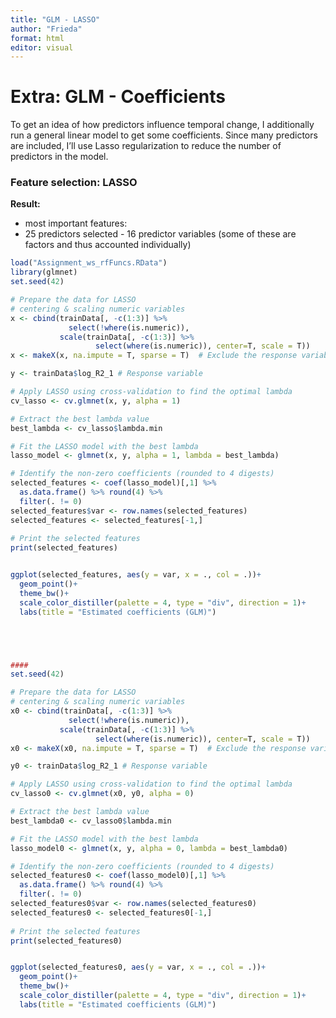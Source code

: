 ```yaml
---
title: "GLM - LASSO"
author: "Frieda"
format: html
editor: visual
---
```


# Extra: GLM - Coefficients

To get an idea of how predictors influence temporal change, I additionally run a general linear model to get some coefficients. Since many predictors are included, I'll use Lasso regularization to reduce the number of predictors in the model.

### Feature selection: LASSO

**Result:**

-   most important features:
-   25 predictors selected - 16 predictor variables (some of these are factors and thus accounted individually)

```r
load("Assignment_ws_rfFuncs.RData")
library(glmnet)
set.seed(42)

# Prepare the data for LASSO
# centering & scaling numeric variables
x <- cbind(trainData[, -c(1:3)] %>% 
             select(!where(is.numeric)), 
           scale(trainData[, -c(1:3)] %>% 
                   select(where(is.numeric)), center=T, scale = T))
x <- makeX(x, na.impute = T, sparse = T)  # Exclude the response variable; transforms factors to individual predictors

y <- trainData$log_R2_1 # Response variable

# Apply LASSO using cross-validation to find the optimal lambda
cv_lasso <- cv.glmnet(x, y, alpha = 1)

# Extract the best lambda value
best_lambda <- cv_lasso$lambda.min

# Fit the LASSO model with the best lambda
lasso_model <- glmnet(x, y, alpha = 1, lambda = best_lambda)

# Identify the non-zero coefficients (rounded to 4 digests)
selected_features <- coef(lasso_model)[,1] %>% 
  as.data.frame() %>% round(4) %>%
  filter(. != 0)
selected_features$var <- row.names(selected_features)
selected_features <- selected_features[-1,]
  
# Print the selected features
print(selected_features)


ggplot(selected_features, aes(y = var, x = ., col = .))+
  geom_point()+
  theme_bw()+
  scale_color_distiller(palette = 4, type = "div", direction = 1)+
  labs(title = "Estimated coefficients (GLM)")





#### 
set.seed(42)

# Prepare the data for LASSO
# centering & scaling numeric variables
x0 <- cbind(trainData[, -c(1:3)] %>% 
             select(!where(is.numeric)), 
           scale(trainData[, -c(1:3)] %>% 
                   select(where(is.numeric)), center=T, scale = T))
x0 <- makeX(x0, na.impute = T, sparse = T)  # Exclude the response variable; transforms factors to individual predictors

y0 <- trainData$log_R2_1 # Response variable

# Apply LASSO using cross-validation to find the optimal lambda
cv_lasso0 <- cv.glmnet(x0, y0, alpha = 0)

# Extract the best lambda value
best_lambda0 <- cv_lasso0$lambda.min

# Fit the LASSO model with the best lambda
lasso_model0 <- glmnet(x, y, alpha = 0, lambda = best_lambda0)

# Identify the non-zero coefficients (rounded to 4 digests)
selected_features0 <- coef(lasso_model0)[,1] %>% 
  as.data.frame() %>% round(4) %>%
  filter(. != 0)
selected_features0$var <- row.names(selected_features0)
selected_features0 <- selected_features0[-1,]
  
# Print the selected features
print(selected_features0)


ggplot(selected_features0, aes(y = var, x = ., col = .))+
  geom_point()+
  theme_bw()+
  scale_color_distiller(palette = 4, type = "div", direction = 1)+
  labs(title = "Estimated coefficients (GLM)")

```
